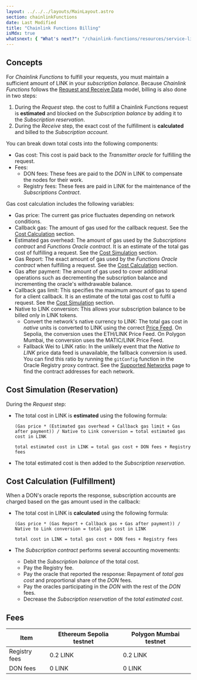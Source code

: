 ```yaml
---
layout: ../../../layouts/MainLayout.astro
section: chainlinkFunctions
date: Last Modified
title: "Chainlink Functions Billing"
isMdx: true
whatsnext: { "What's next?": "/chainlink-functions/resources/service-limits/" }
---
```


## Concepts

For _Chainlink Functions_ to fulfill your requests, you must maintain a sufficient amount of LINK in your _subscription balance_. Because _Chainlink Functions_ follows the [Request and Receive Data](/chainlink-functions/resources/concepts) model, billing is also done in two steps:

1. During the _Request_ step. the cost to fulfill a Chainlink Functions request is **estimated** and blocked on the _Subscription balance_ by adding it to the _Subscription reservation_.
1. During the _Receive_ step, the exact cost of the fulfillment is **calculated** and billed to the _Subscription account_.

You can break down total costs into the following components:

- Gas cost: This cost is paid back to the _Transmitter oracle_ for fulfilling the request.
- Fees:
  - DON fees: These fees are paid to the _DON_ in LINK to compensate the nodes for their work.
  - Registry fees: These fees are paid in LINK for the maintenance of the _Subscriptions Contract_.

Gas cost calculation includes the following variables:

- Gas price: The current gas price fluctuates depending on network conditions.
- Callback gas: The amount of gas used for the callback request. See the [Cost Calculation](#cost-calculation-fulfillment) section.
- Estimated gas overhead: The amount of gas used by the _Subscriptions contract_ and _Functions Oracle contract_. It is an estimate of the total gas cost of fulfilling a request. See the [Cost Simulation](#cost-simulation-reservation) section.
- Gas Report: The exact amount of gas used by the _Functions Oracle contract_ when fulfilling a request. See the [Cost Calculation](#cost-calculation-fulfillment) section.
- Gas after payment: The amount of gas used to cover additional operations such as decrementing the subscription balance and incrementing the oracle's withdrawable balance.
- Callback gas limit: This specifies the maximum amount of gas to spend for a client callback. It is an estimate of the total gas cost to fulfil a request. See the [Cost Simulation](#cost-simulation-reservation) section.
- Native to LINK conversion: This allows your subscription balance to be billed only in LINK tokens.
  - Convert the network's native currency to LINK: The total gas cost in _native_ units is converted to LINK using the correct [Price Feed](/data-feeds/price-feeds/addresses). On Sepolia, the conversion uses the ETH/LINK Price Feed. On Polygon Mumbai, the conversion uses the MATIC/LINK Price Feed.
  - Fallback Wei to LINK ratio: In the unlikely event that the _Native to LINK_ price data feed is unavailable, the fallback conversion is used. You can find this ratio by running the `gitConfig` function in the Oracle Registry proxy contract. See the [Supported Networks](/chainlink-functions/supported-networks) page to find the contract addresses for each network.

## Cost Simulation (Reservation)

During the _Request_ step:

- The total cost in LINK is **estimated** using the following formula:

  ```
  (Gas price * (Estimated gas overhead + Callback gas limit + Gas after payment)) / Native to Link conversion = total estimated gas cost in LINK

  total estimated cost in LINK = total gas cost + DON fees + Registry fees
  ```

- The total estimated cost is then added to the _Subscription reservation_.

## Cost Calculation (Fulfillment)

When a DON's oracle reports the response, subscription accounts are charged based on the gas amount used in the callback:

- The total cost in LINK is **calculated** using the following formula:

  ```
  (Gas price * (Gas Report + Callback gas + Gas after payment)) / Native to Link conversion = total gas cost in LINK

  total cost in LINK = total gas cost + DON fees + Registry fees
  ```

- The _Subscription contract_ performs several accounting movements:
  - Debit the _Subscription balance_ of the total cost.
  - Pay the Registry fee.
  - Pay the oracle that reported the response: Repayment of _total gas cost_ and proportional share of the _DON_ fees.
  - Pay the oracles participating in the _DON_ with the rest of the _DON_ fees.
  - Decrease the _Subscription reservation_ of the _total estimated cost_.

## Fees

| Item          | Ethereum Sepolia testnet | Polygon Mumbai testnet |
| ------------- | ------------------------ | ---------------------- |
| Registry fees | 0.2 LINK                 | 0.2 LINK               |
| DON fees      | 0 LINK                   | 0 LINK                 |
